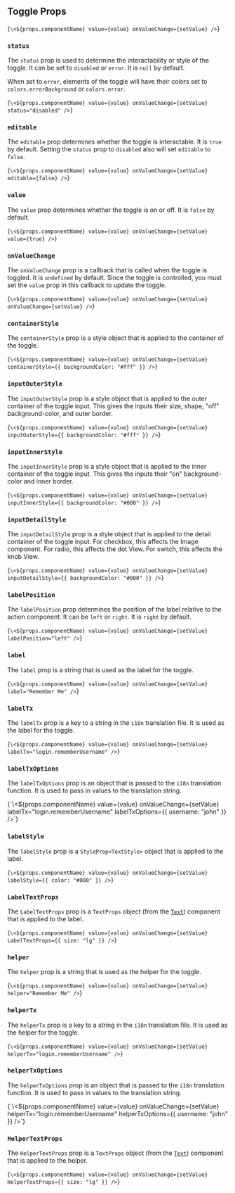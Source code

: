 
## Toggle Props

<CodeBlock language="tsx">{`\<${props.componentName} value={value} onValueChange={setValue} />`}</CodeBlock>

### `status`

The `status` prop is used to determine the interactability or style of the toggle. It can be set to `disabled` or `error`. It is `null` by default.

When set to `error`, elements of the toggle will have their colors set to `colors.errorBackground` or `colors.error`.

<CodeBlock language="tsx">{`\<${props.componentName} value={value} onValueChange={setValue} status="disabled" />`}</CodeBlock>

### `editable`

The `editable` prop determines whether the toggle is interactable. It is `true` by default. Setting the `status` prop to `disabled` also will set `editable` to `false`.

<CodeBlock language="tsx">{`\<${props.componentName} value={value} onValueChange={setValue} editable={false} />`}</CodeBlock>

### `value`

The `value` prop determines whether the toggle is on or off. It is `false` by default.

<CodeBlock language="tsx">{`\<${props.componentName} value={value} onValueChange={setValue} value={true} />`}</CodeBlock>

### `onValueChange`

The `onValueChange` prop is a callback that is called when the toggle is toggled. It is `undefined` by default. Since the toggle is controlled, you must set the `value` prop in this callback to update the toggle.

<CodeBlock language="tsx">{`\<${props.componentName} value={value} onValueChange={setValue} onValueChange={setValue} />`}</CodeBlock>

### `containerStyle`

The `containerStyle` prop is a style object that is applied to the container of the toggle.

<CodeBlock language="tsx">{`\<${props.componentName} value={value} onValueChange={setValue} containerStyle={{ backgroundColor: "#fff" }} />`}</CodeBlock>

### `inputOuterStyle`

The `inputOuterStyle` prop is a style object that is applied to the outer container of the toggle input. This gives the inputs their size, shape, "off" background-color, and outer border.

<CodeBlock language="tsx">{`\<${props.componentName} value={value} onValueChange={setValue} inputOuterStyle={{ backgroundColor: "#fff" }} />`}</CodeBlock>

### `inputInnerStyle`

The `inputInnerStyle` prop is a style object that is applied to the inner container of the toggle input. This gives the inputs their "on" background-color and inner border.

<CodeBlock language="tsx">{`\<${props.componentName} value={value} onValueChange={setValue} inputInnerStyle={{ backgroundColor: "#000" }} />`}</CodeBlock>

### `inputDetailStyle`

The `inputDetailStyle` prop is a style object that is applied to the detail container of the toggle input. For checkbox, this affects the Image component. For radio, this affects the dot View. For switch, this affects the knob View.

<CodeBlock language="tsx">{`\<${props.componentName} value={value} onValueChange={setValue} inputDetailStyle={{ backgroundColor: "#000" }} />`}</CodeBlock>

### `labelPosition`

The `labelPosition` prop determines the position of the label relative to the action component. It can be `left` or `right`. It is `right` by default.

<CodeBlock language="tsx">{`\<${props.componentName} value={value} onValueChange={setValue} labelPosition="left" />`}</CodeBlock>

### `label`

The `label` prop is a string that is used as the label for the toggle.

<CodeBlock language="tsx">{`\<${props.componentName} value={value} onValueChange={setValue} label="Remember Me" />`}</CodeBlock>

### `labelTx`

The `labelTx` prop is a key to a string in the `i18n` translation file. It is used as the label for the toggle.

<CodeBlock language="tsx">{`\<${props.componentName} value={value} onValueChange={setValue} labelTx="login.rememberUsername" />`}</CodeBlock>

### `labelTxOptions`

The `labelTxOptions` prop is an object that is passed to the `i18n` translation function. It is used to pass in values to the translation string.

<CodeBlock language="tsx">
  {`\<${props.componentName} 
  value={value}
  onValueChange={setValue}
  labelTx="login.rememberUsername"
  labelTxOptions={{ username: "john" }}
/>`}
</CodeBlock>

### `labelStyle`

The `labelStyle` prop is a `StyleProp<TextStyle>` object that is applied to the label.

<CodeBlock language="tsx">{`\<${props.componentName} value={value} onValueChange={setValue} labelStyle={{ color: "#000" }} />`}</CodeBlock>

### `LabelTextProps`

The `LabelTextProps` prop is a `TextProps` object (from the [`Text`](./Text.md)) component that is applied to the label.

<CodeBlock language="tsx">{`\<${props.componentName} value={value} onValueChange={setValue} LabelTextProps={{ size: "lg" }} />`}</CodeBlock>

### `helper`

The `helper` prop is a string that is used as the helper for the toggle.

<CodeBlock language="tsx">{`\<${props.componentName} value={value} onValueChange={setValue} helper="Remember Me" />`}</CodeBlock>

### `helperTx`

The `helperTx` prop is a key to a string in the `i18n` translation file. It is used as the helper for the toggle.

<CodeBlock language="tsx">{`\<${props.componentName} value={value} onValueChange={setValue} helperTx="login.rememberUsername" />`}</CodeBlock>

### `helperTxOptions`

The `helperTxOptions` prop is an object that is passed to the `i18n` translation function. It is used to pass in values to the translation string.

<CodeBlock language="tsx">
  {`\<${props.componentName} 
  value={value}
  onValueChange={setValue}
  helperTx="login.rememberUsername"
  helperTxOptions={{ username: "john" }}
/>`}
</CodeBlock>

### `HelperTextProps`

The `HelperTextProps` prop is a `TextProps` object (from the [`Text`](./Text.md)) component that is applied to the helper.

<CodeBlock language="tsx">{`\<${props.componentName} value={value} onValueChange={setValue} HelperTextProps={{ size: "lg" }} />`}</CodeBlock>
